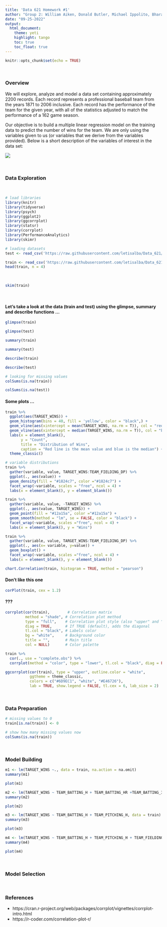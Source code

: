 ```yaml
---
title: 'Data 621 Homework #1'
author: "Group 2: William Aiken, Donald Butler, Michael Ippolito, Bharani Nittala, Leticia Salazar and Santiago Torres"
date: "09-25-2022"
output:
  html_document:
    theme: yeti
    highlight: tango
    toc: true
    toc_float: true
---
```


```r
knitr::opts_chunk$set(echo = TRUE)
```

$~$

### **Overview**
We will explore, analyze and model a data set containing approximately 2200 records. Each record represents a professional baseball team from the years 1871 to 2006 inclusive. Each record has the performance of the team for the given year, with all of the statistics adjusted to match the performance of a 162 game season.

Our objective is to build a multiple linear regression model on the training data to predict the number of wins for the team. We are only using the variables given to us (or variables that we derive from the variables provided). Below is a short description of the variables of interest in the data set:

![](/Users/letiix3/Desktop/Data_621/Homework_1/Images/homework1_table.png)

$~$

### **Data Exploration**

$~$

```r
# load libraries
library(knitr)
library(tidyverse)
library(psych)
library(ggplot2)
library(ggcorrplot)
library(statsr)
library(corrplot)
library(PerformanceAnalytics)
library(skimr)
```


```r
# loading datasets
test <- read_csv('https://raw.githubusercontent.com/letisalba/Data_621/master/Homework_1/csv/moneyball-evaluation-data.csv')

train <- read_csv('https://raw.githubusercontent.com/letisalba/Data_621/master/Homework_1/csv/moneyball-training-data.csv')
head(train, n = 4)
```

$~$

```r
skim(train)
```


$~$

#### Let's take a look at the data  (train and test) using the glimpse, summary and describe functions ...

```r
glimpse(train)
```

```r
glimpse(test)
```


```r
summary(train)
```

```r
summary(test)
```


```r
describe(train)
```


```r
describe(test)
```


```r
# looking for missing values
colSums(is.na(train))
```

```r
colSums(is.na(test))
```

#### Some plots ...


```r
train %>% 
  ggplot(aes(TARGET_WINS)) + 
  geom_histogram(bins = 40, fill = 'yellow', color = "black",) +
  geom_vline(aes(xintercept = mean(TARGET_WINS, na.rm = T)), col = "red", lty = 1) +
  geom_vline(aes(xintercept = median(TARGET_WINS, na.rm = T)), col = "blue", lty = 1) +
  labs(x = element_blank(),
       y = "Count",
       title = "Distribution of Wins",
       caption = "Red line is the mean value and blue is the median") + 
  theme_classic()
```


```r
# variable distributions
train %>%
  gather(variable, value, TARGET_WINS:TEAM_FIELDING_DP) %>%
  ggplot(., aes(value)) + 
  geom_density(fill = "#1824c7", color ="#1824c7") + 
  facet_wrap(~variable, scales = "free", ncol = 4) +
  labs(x = element_blank(), y = element_blank())
```


```r
train %>%
  gather(variable, value, -TARGET_WINS) %>%
  ggplot(., aes(value, TARGET_WINS)) + 
  geom_point(fill = "#12a15a", color ="#12a15a") + 
  geom_smooth(method = "lm", se = FALSE, color = "black") + 
  facet_wrap(~variable, scales ="free", ncol = 4) +
  labs(x = element_blank(), y = "Wins")
```

```r
train %>% 
  gather(variable, value, TARGET_WINS:TEAM_FIELDING_DP) %>%
  ggplot(., aes(x= variable, y=value)) + 
  geom_boxplot() +
  facet_wrap(~variable, scales ="free", ncol = 4) +
  labs(x = element_blank(), y = element_blank())
```

```r
chart.Correlation(train, histogram = TRUE, method = "pearson")
```

#### Don't like this one

```r
corPlot(train, cex = 1.2)
```


#### ???

```r
corrplot(cor(train),        # Correlation matrix
         method = "shade", # Correlation plot method
         type = "full",    # Correlation plot style (also "upper" and "lower")
         diag = TRUE,      # If TRUE (default), adds the diagonal
         tl.col = "black", # Labels color
         bg = "white",     # Background color
         title = "",       # Main title
         col = NULL)       # Color palette
```


```r
train %>%
  cor(., use = "complete.obs") %>%
  corrplot(method = "color", type = "lower", tl.col = "black", diag = FALSE)
```


```r
ggcorrplot(cor(train), type = "upper", outline.color = "white",
           ggtheme = theme_classic,
           colors = c("#6D9EC1", "white", "#E46726"),
           lab = TRUE, show.legend = FALSE, tl.cex = 6, lab_size = 2) 
```


$~$


### **Data Preparation**

```r
# missing values to 0
train[is.na(train)] <- 0

# show how many missing values now
colSums(is.na(train))
```

$~$


### **Model Building**

```r
m1 <- lm(TARGET_WINS ~., data = train, na.action = na.omit)
summary(m1)
```

```r
plot(m1)
```



```r
m2 <- lm(TARGET_WINS ~ TEAM_BATTING_H + TEAM_BATTING_HR +TEAM_BATTING_3B +TEAM_BASERUN_CS + TEAM_FIELDING_E+ TEAM_FIELDING_DP, data = train)
summary(m2)
```


```r
plot(m2)
```


```r
m3 <- lm(TARGET_WINS ~ TEAM_BATTING_H + TEAM_PITCHING_H, data = train)
summary(m3)
```

```r
plot(m3)
```


```r
m4 <- lm(TARGET_WINS ~ TEAM_BATTING_H + TEAM_PITCHING_H + TEAM_FIELDING_E + TEAM_PITCHING_BB, data = train)
summary(m4)
```
```r
plot(m4)
```


$~$


### **Model Selection**


$~$


### **References**

* https://cran.r-project.org/web/packages/corrplot/vignettes/corrplot-intro.html
* https://r-coder.com/correlation-plot-r/
